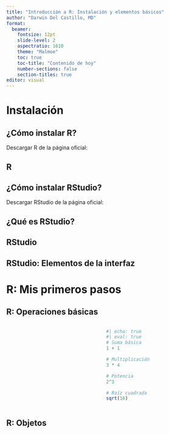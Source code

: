 ```yaml
---
title: "Introducción a R: Instalación y elementos básicos"
author: "Darwin Del Castillo, MD"
format: 
  beamer:
    fontsize: 12pt
    slide-level: 2
    aspectratio: 1610
    theme: "Malmoe"
    toc: true
    toc-title: "Contenido de hoy"
    number-sections: false
    section-titles: true
editor: visual
---
```


# Instalación

## ¿Cómo instalar R?
Descargar R de la página oficial: \underline{\url{https://cran.r-project.org/}}

\begin{center}
\includegraphics[width=1\linewidth]{slides_figs/CRAN.png}
\end{center}

## R
\begin{center}
\includegraphics[width=0.65\linewidth]{slides_figs/R.png}
\end{center}

## ¿Cómo instalar RStudio?
Descargar RStudio de la página oficial: \underline{\url{https://posit.co/products/rstudio/download/}}

\begin{center}
\includegraphics[width=0.5\linewidth]{slides_figs/Posit.png}
\end{center}

## ¿Qué es RStudio?
\begin{itemize}
 \item RStudio es un entorno de desarrollo integrado (IDE) para R.
 \item Interfaz gráfica que facilita la escritura de código en R.
 \item No es la única, pero es la más popular (p.ej. RCommander, Visual Studio Code, Positron, Jupyter).
\end{itemize}

## RStudio
\begin{center}
\includegraphics[width=1\linewidth]{slides_figs/RStudio.png}
\end{center}

## RStudio: Elementos de la interfaz
\begin{center}
\includegraphics[width=1\linewidth]{slides_figs/Elementos_RStudio.png}
\end{center}

# R: Mis primeros pasos

## R: Operaciones básicas
:::::: columns
::: {.column width="50%"}
\begin{itemize}
 \item R puede ser utilizado como una calculadora.
 \item Operadores aritméticos: $+$, $-$, $\times$, $/$, $\wedge$, $\sqrt{\phantom{x}}$
\end{itemize}
:::

::: {.column width="50%"}
```r
#| echo: true
#| eval: true
# Suma básica
1 + 1

# Multiplicación
3 * 4

# Potencia
2^3

# Raíz cuadrada
sqrt(16)
```
:::
:::::: 

## R: Objetos



 